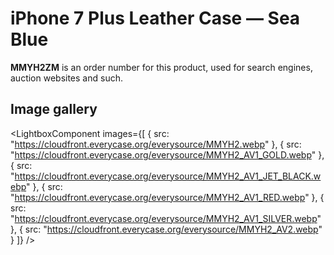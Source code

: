 
# iPhone 7 Plus Leather Case — Sea Blue

<Callout type='info' emoji='👉🏻'>**MMYH2ZM** is an order number for this product, used for search engines, auction websites and such.</Callout>

## Image gallery

<LightboxComponent
    images={[
      {
        src: "https://cloudfront.everycase.org/everysource/MMYH2.webp"
      },
      {
        src: "https://cloudfront.everycase.org/everysource/MMYH2_AV1_GOLD.webp"
      },
      {
        src: "https://cloudfront.everycase.org/everysource/MMYH2_AV1_JET_BLACK.webp"
      },
      {
        src: "https://cloudfront.everycase.org/everysource/MMYH2_AV1_RED.webp"
      },
      {
        src: "https://cloudfront.everycase.org/everysource/MMYH2_AV1_SILVER.webp"
      },
      {
        src: "https://cloudfront.everycase.org/everysource/MMYH2_AV2.webp"
      }
    ]}
  />
